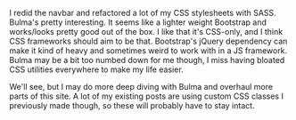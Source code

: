 I redid the navbar and refactored a lot of my CSS stylesheets with SASS. Bulma's pretty interesting. It seems like a lighter weight Bootstrap and works/looks pretty good out of the box. I like that it's CSS-only, and I think CSS frameworks should aim to be that. Bootstrap's jQuery dependency can make it kind of heavy and sometimes weird to work with in a JS framework. Bulma may be a bit too numbed down for me though, I miss having bloated CSS utilities everywhere to make my life easier.

We'll see, but I may do more deep diving with Bulma and overhaul more parts of this site. A lot of my existing posts are using custom CSS classes I previously made though, so these will probably have to stay intact.